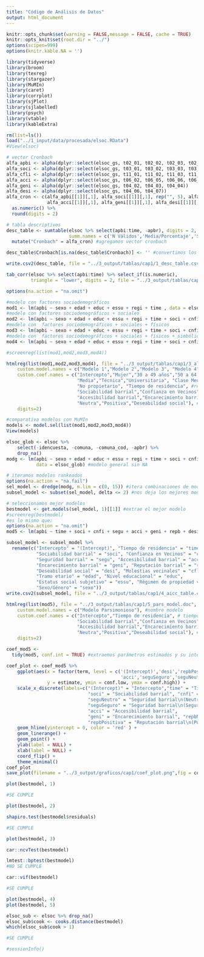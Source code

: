```yaml
---
title: "Código de Análisis de Datos"
output: html_document
---
```


```r
knitr::opts_chunk$set(warning = FALSE,message = FALSE, cache = TRUE)
knitr::opts_knit$set(root.dir = "../")
options(scipen=999)
options(knitr.kable.NA = '')
```

```r
library(tidyverse)
library(broom)
library(texreg)
library(stargazer)
library(MuMIn)
library(caret)
library(corrplot)
library(sjPlot)
library(sjlabelled)
library(psych)
library(vtable)
library(kableExtra)
```

```r
rm(list=ls())
load("../1_input/data/procesada/elsoc.RData")
#View(elsoc)
```

```r
# vector Cronbach
alfa_apbi <- alpha(dplyr::select(elsoc_gs, t02_01, t02_02, t02_03, t02_04)) 
alfa_soci <- alpha(dplyr::select(elsoc_gs, t03_01, t03_02, t03_03, t03_04))
alfa_cfli <- alpha(dplyr::select(elsoc_gs, t11_01, t11_02, t11_03, t11_04))
alfa_acci <- alpha(dplyr::select(elsoc_gs, t06_02, t06_05, t06_06, t06_07))
alfa_geni <- alpha(dplyr::select(elsoc_gs, t04_02, t04_03, t04_04))
alfa_desi <- alpha(dplyr::select(elsoc_gs, t04_06, t04_07))
alfa_cron <- c(alfa_apbi[[1]][,1], alfa_soci[[1]][,1], rep("", 5), alfa_cfli[[1]][,1], 
               alfa_acci[[1]][,1], alfa_geni[[1]][,1], alfa_desi[[1]][,1], rep("", 29)) %>% 
  as.numeric() %>% 
  round(digits = 2)

# tabla descriptivos
desc_table <- sumtable(elsoc %>% select(apbi:time, -apbr), digits = 2, out = "return", labels = TRUE,
                       summ.names = c('N Válidos','Media/Porcentaje','SD','Min','Pctl. 25','Pctl. 75','Max')) %>% 
  mutate("Cronbach" = alfa_cron) #agregamos vector cronbach

desc_table$Cronbach[is.na(desc_table$Cronbach)] <- '' #convertimos los NA en espacios vacíos

write.csv2(desc_table, file = "../3_output/tablas/cap1/1_desc_table.csv") #guardamos
```

```r
tab_corr(elsoc %>% select(apbi:time) %>% select_if(is.numeric),
         triangle = "lower", digits = 2, file = "../3_output/tablas/cap1/2_corr_table.doc")
```

```r
options(na.action = "na.omit")

#modelo con factores sociodemográficos
mod1 <- lm(apbi ~ sexo + edad + educ + essu + regi + time , data = elsoc)
#modelo con factores sociodemográficos + sociales
mod2 <- lm(apbi ~ sexo + edad + educ + essu + regi + time + soci + cnfi + segu + cfli, data = elsoc)
#modelo con  factores sociodemográficos + sociales + físicos
mod3 <- lm(apbi ~ sexo + edad + educ + essu + regi + time + soci + cnfi + segu + cfli + acci + geni, data = elsoc)
#modelo con  factores sociodemográficos + sociales + físicos + simbólicos
mod4 <- lm(apbi ~ sexo + edad + educ + essu + regi + time + soci + cnfi + segu + cfli + acci + geni + repb + desi, data = elsoc)

#screenreg(list(mod1,mod2,mod3,mod4))
```

```r
htmlreg(list(mod1,mod2,mod3,mod4), file = "../3_output/tablas/cap1/3_all_model.doc",
    custom.model.names = c("Modelo 1","Modelo 2","Modelo 3", "Modelo 4"), #nombres modelos
    custom.coef.names = c("Intercepto","Mujer","30 a 49 años","50 a 64 años",">65 años", #sexo y edad
                          "Media","Técnica","Universitaria", "Clase Media","Clase Alta", #clase social
                          "No propietario", "Tiempo de residencia", #régimen viv y tiempo residencia
                          "Sociabilidad barrial","Confianza en Vecinos","Neutro","Seguro","Molestias vecinales", #dim social
                          "Accesibilidad barrial","Encarecimiento barrial", #dim física
                          "Neutra","Positiva","Deseabilidad social"), #dim simbólica
    digits=2)
```

```r
#comparativa modelos con MuMIn
models <- model.sel(list(mod1,mod2,mod3,mod4))
View(models)
```

```r
elsoc_glob <- elsoc %>% 
    select(-idencuesta, -comuna, -comuna_cod, -apbr) %>% 
    drop_na()
modg <- lm(apbi ~ sexo + edad + educ + essu + regi + time + soci + cnfi + segu + cfli + acci + geni + repb + desi, 
           data = elsoc_glob) #modelo general sin NA

# iteramos modelos rankeados
options(na.action = "na.fail")
sel_model <- dredge(modg, m.lim = c(0, 15)) #itera combinaciones de modelos y rankea x AICc (demora 2 min aprox)
subsel_model <- subset(sel_model, delta <= 2) #nos deja los mejores modelos (en este caso son 5)

# seleccionamos mejor modelos
bestmodel <- get.models(sel_model, 1)[[1]] #extrae el mejor modelo
#screenreg(bestmodel)
#es lo mismo que:
options(na.action = "na.omit")
mod5 <- lm(apbi ~ time + soci + cnfi + segu + acci + geni + repb + desi, data = elsoc)
```

```r
subsel_model <- subsel_model %>% 
  rename(c("Intercepto" = "(Intercept)", "Tiempo de residencia" = "time" , 
           "Sociabilidad barrial" = "soci", "Confianza en Vecinos" = "cnfi",
           "Seguridad barrial" = "segu", "Accesibilidad barrial" = "acci", 
           "Encarecimiento barrial" = "geni", "Reputación barrial" = "repb", 
           "Deseabilidad social" = "desi", "Molestias vecinales" = "cfli",
           "Tramo etario" = "edad", "Nivel educacional" = "educ", 
           "Estatus social subjetivo" = "essu", "Régimen de propiedad vivienda" = "regi",
           "Sexo/Género" = "sexo"))
write.csv2(subsel_model, file = "../3_output/tablas/cap1/4_aicc_table.csv")
```

```r
htmlreg(list(mod5), file = "../3_output/tablas/cap1/5_pars_model.doc",
    custom.model.names = c("Modelo Parsimonioso"), #nombre modelo
    custom.coef.names = c("Intercepto","Tiempo de residencia", # tiempo residencia
                          "Sociabilidad barrial","Confianza en Vecinos","Neutro","Seguro", #dim social
                          "Accesibilidad barrial","Encarecimiento barrial", #dim física
                          "Neutra","Positiva","Deseabilidad social"), #dim simbólica
    digits=2)
```
```r
coef_mod5 <-
  tidy(mod5, conf.int = TRUE) #extraemos parámetros estimados y su intervalo de confianza

coef_plot <- coef_mod5 %>% 
    ggplot(aes(x = factor(term, level = c('(Intercept)','desi','repbPositiva','repbNeutra','geni',
                                          'acci','seguSeguro','seguNeutro','cnfi','soci','time')),
               y = estimate, ymin = conf.low, ymax = conf.high)) +
    scale_x_discrete(labels=c("(Intercept)" = "Intercepto","time" = "Tiempo de residencia", 
                              "soci" = "Sociabilidad barrial", "cnfi" = "Confianza en Vecinos",
                              "seguNeutro" = "Seguridad barrial\n(Neutro)", 
                              "seguSeguro" = "Seguridad barrial\n(Seguro)", 
                              "acci" = "Accesibilidad barrial",
                              "geni" = "Encarecimiento barrial", "repbNeutra" = "Reputación barrial\n(Neutra)", 
                              "repbPositiva" = "Reputación barrial\n(Positiva)","desi" = "Deseabilidad social")) +
    geom_hline(yintercept = 0, color = 'red' ) + 
    geom_linerange() + 
    geom_point() + 
    ylab(label = NULL) +
    xlab(label = NULL) +
    coord_flip() + 
    theme_minimal()
coef_plot
save_plot(filename = "../3_output/graficos/cap1/coef_plot.png",fig = coef_plot, width = 16, height = 10)
```
```r
plot(bestmodel, 1)

#SE CUMPLE
```

```r
plot(bestmodel, 2)

shapiro.test(bestmodel$residuals)

#SE CUMPLE
```

```r
plot(bestmodel, 3)

car::ncvTest(bestmodel)

lmtest::bptest(bestmodel)
#NO SE CUMPLE
```

```r
car::vif(bestmodel)

#SE CUMPLE
```

```r
plot(bestmodel, 4)
plot(bestmodel, 5)

elsoc_sub <- elsoc %>% drop_na()
elsoc_sub$cook <- cooks.distance(bestmodel)
which(elsoc_sub$cook > 1)

#SE CUMPLE
```

```r
#sessionInfo()
```

